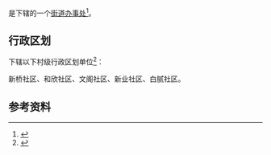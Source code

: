 {{中国乡级行政区|52/02/21/005/000}}

'''{{PAGENAMEBASE}}'''是{{PRC admin/fullname|52/02/21/005/000|3}}下辖的一个[[街道办事处|街道办事处]]<ref>{{PRC admin/ref sgc|{{PRC admin/parent|52/02/21/005/000}}}}</ref>。

== 行政区划 ==
{{PAGENAMEBASE}}下辖以下村级行政区划单位<ref>{{PRC admin/ref sgc|52/02/21/005/000}}</ref>：

新桥社区、和欣社区、文阁社区、新业社区、白腻社区。

== 参考资料 ==
{{reflist}}

{{贵州行政区划小作品}}
{{PRC admin/navcat|52/02/21/005/000}}